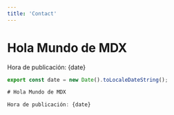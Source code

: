 ```yaml
---
title: 'Contact'
---
```



# Hola Mundo de MDX

Hora de publicación: {date}

```js
export const date = new Date().toLocaleDateString();

# Hola Mundo de MDX

Hora de publicación: {date}
```
